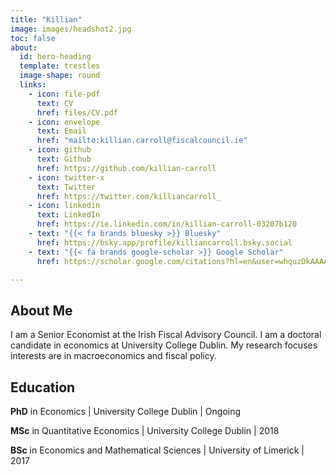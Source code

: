 ```yaml
---
title: "Killian"
image: images/headshot2.jpg
toc: false
about:
  id: hero-heading
  template: trestles
  image-shape: round
  links:
    - icon: file-pdf
      text: CV
      href: files/CV.pdf
    - icon: envelope
      text: Email
      href: "mailto:killian.carroll@fiscalcouncil.ie"
    - icon: github
      text: Github
      href: https://github.com/killian-carroll
    - icon: twitter-x
      text: Twitter
      href: https://twitter.com/killiancarroll_
    - icon: linkedin
      text: LinkedIn
      href: https://ie.linkedin.com/in/killian-carroll-03207b120
    - text: "{{< fa brands bluesky >}} Bluesky" 
      href: https://bsky.app/profile/killiancarroll.bsky.social
    - text: "{{< fa brands google-scholar >}} Google Scholar"
      href: https://scholar.google.com/citations?hl=en&user=whquzDkAAAAJ 

---
```


:::{#hero-heading}

## About Me

I am a Senior Economist at the Irish Fiscal Advisory Council. I am a doctoral candidate in economics at University College Dublin. My research focuses interests are in macroeconomics and fiscal policy. 

## Education

<i class="bi bi-mortarboard-fill"></i> **PhD** in Economics | University College Dublin | Ongoing

<i class="bi bi-mortarboard-fill"></i> **MSc** in Quantitative Economics | University College Dublin | 2018

<i class="bi bi-mortarboard-fill"></i> **BSc** in Economics and Mathematical Sciences | University of Limerick | 2017



:::
